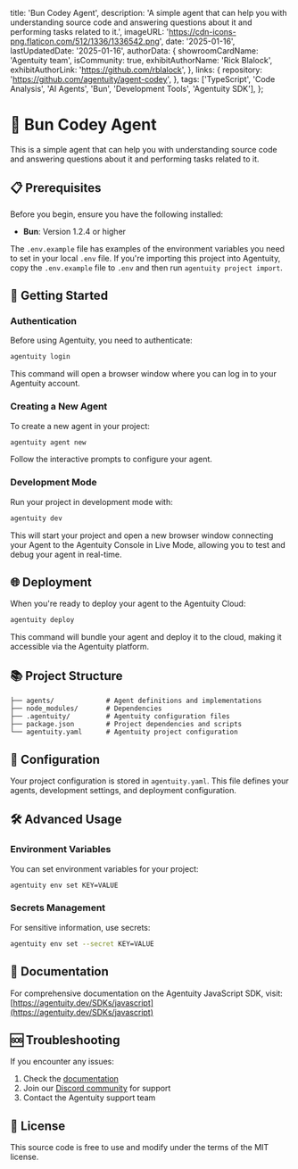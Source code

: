   title: 'Bun Codey Agent',
  description: 'A simple agent that can help you with understanding source code and answering questions about it and performing tasks related to it.',
  imageURL: 'https://cdn-icons-png.flaticon.com/512/1336/1336542.png',
  date: '2025-01-16',
  lastUpdatedDate: '2025-01-16',
  authorData: {
    showroomCardName: 'Agentuity team',
    isCommunity: true,
    exhibitAuthorName: 'Rick Blalock',
    exhibitAuthorLink: 'https://github.com/rblalock',
  },
  links: {
    repository: 'https://github.com/agentuity/agent-codey',
  },
  tags: ['TypeScript', 'Code Analysis', 'AI Agents', 'Bun', 'Development Tools', 'Agentuity SDK'],
};

# 🤖 Bun Codey Agent

This is a simple agent that can help you with understanding source code and answering questions about it and performing tasks related to it.

## 📋 Prerequisites

Before you begin, ensure you have the following installed:

- **Bun**: Version 1.2.4 or higher

The `.env.example` file has examples of the environment variables you need to set in your local `.env` file. If you're importing this project into Agentuity, copy the `.env.example` file to `.env` and then run `agentuity project import`.

## 🚀 Getting Started

### Authentication

Before using Agentuity, you need to authenticate:

```bash
agentuity login
```

This command will open a browser window where you can log in to your Agentuity account.

### Creating a New Agent

To create a new agent in your project:

```bash
agentuity agent new
```

Follow the interactive prompts to configure your agent.

### Development Mode

Run your project in development mode with:

```bash
agentuity dev
```

This will start your project and open a new browser window connecting your Agent to the Agentuity Console in Live Mode, allowing you to test and debug your agent in real-time.

## 🌐 Deployment

When you're ready to deploy your agent to the Agentuity Cloud:

```bash
agentuity deploy
```

This command will bundle your agent and deploy it to the cloud, making it accessible via the Agentuity platform.

## 📚 Project Structure

```
├── agents/             # Agent definitions and implementations
├── node_modules/       # Dependencies
├── .agentuity/         # Agentuity configuration files
├── package.json        # Project dependencies and scripts
└── agentuity.yaml      # Agentuity project configuration
```

## 🔧 Configuration

Your project configuration is stored in `agentuity.yaml`. This file defines your agents, development settings, and deployment configuration.

## 🛠️ Advanced Usage

### Environment Variables

You can set environment variables for your project:

```bash
agentuity env set KEY=VALUE
```

### Secrets Management

For sensitive information, use secrets:

```bash
agentuity env set --secret KEY=VALUE
```

## 📖 Documentation

For comprehensive documentation on the Agentuity JavaScript SDK, visit:
[https://agentuity.dev/SDKs/javascript](https://agentuity.dev/SDKs/javascript)

## 🆘 Troubleshooting

If you encounter any issues:

1. Check the [documentation](https://agentuity.dev/SDKs/javascript)
2. Join our [Discord community](https://discord.com/invite/vtn3hgUfuc) for support
3. Contact the Agentuity support team

## 📝 License

This source code is free to use and modify under the terms of the MIT license.
